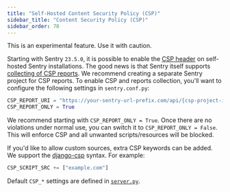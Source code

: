 ```yaml
---
title: "Self-Hosted Content Security Policy (CSP)"
sidebar_title: "Content Security Policy (CSP)"
sidebar_order: 70
---
```


<Alert level="warning">
  This is an experimental feature. Use it with caution.
</Alert>

Starting with Sentry `23.5.0`, it is possible to enable the [CSP header](https://developer.mozilla.org/en-US/docs/Web/HTTP/CSP) on self-hosted Sentry installations. The good news is that Sentry itself supports [collecting of CSP reports](https://docs.sentry.io/product/security-policy-reporting/). We recommend creating a separate Sentry project for CSP reports. To enable CSP and reports collection, you'll want to configure the following settings in `sentry.conf.py`:

```python
CSP_REPORT_URI = "https://your-sentry-url-prefix.com/api/{csp-project-id}/security/?sentry_key={sentry-key}"
CSP_REPORT_ONLY = True
```

We recommend starting with `CSP_REPORT_ONLY = True`. Once there are no violations under normal use, you can switch it to `CSP_REPORT_ONLY = False`. This will enforce CSP and all unwanted scripts/resources will be blocked.

If you'd like to allow custom sources, extra CSP keywords can be added. We support the [django-csp](https://django-csp.readthedocs.io/en/latest/configuration.html) syntax. For example:

```python
CSP_SCRIPT_SRC += ["example.com"]
```

Default `CSP_*` settings are defined in [`server.py`](https://github.com/getsentry/sentry/blob/master/src/sentry/conf/server.py).
